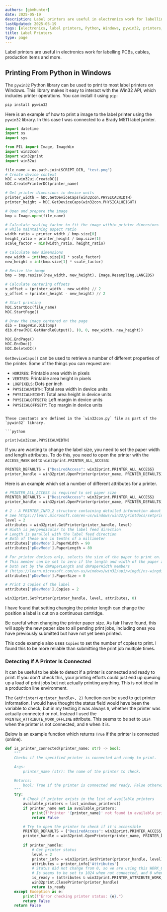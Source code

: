 ```yaml
---
authors: [gbmhunter]
date: 2025-05-19
description: Label printers are useful in electronics work for labelling PCBs, cables, production items and more.
lastUpdated: 2025-05-19
tags: [electronics, label printers, Python, Windows, pywin32, printers, printing, production, manufacturing, cables, Brady, M511]
title: Label Printers
type: page
---
```


Label printers are useful in electronics work for labelling PCBs, cables, production items and more.

## Printing From Python in Windows

The `pywin32` Python library can be used to print to most label printers on Windows. This library makes it easy to interact with the Win32 API, which includes printer operations. You can install it using `pip`:

```bash
pip install pywin32
```

Here is an example of how to print a image to the label printer using the `pywin32` library. In this case I was connected to a Brady M511 label printer.

```python
import datetime
import os
import sys

from PIL import Image, ImageWin
import win32con
import win32print
import win32ui

file_name = os.path.join(SCRIPT_DIR, "test.png")
# Create device context
hDC = win32ui.CreateDC()
hDC.CreatePrinterDC(printer_name)

# Get printer dimensions in device units
printer_width = hDC.GetDeviceCaps(win32con.PHYSICALWIDTH)
printer_height = hDC.GetDeviceCaps(win32con.PHYSICALHEIGHT)

# Open and prepare the image
bmp = Image.open(file_name)

# Calculate scaling factor to fit the image within printer dimensions
# while maintaining aspect ratio
width_ratio = printer_width / bmp.size[0]
height_ratio = printer_height / bmp.size[1]
scale_factor = min(width_ratio, height_ratio)

# Calculate new dimensions
new_width = int(bmp.size[0] * scale_factor)
new_height = int(bmp.size[1] * scale_factor)

# Resize the image
bmp = bmp.resize((new_width, new_height), Image.Resampling.LANCZOS)

# Calculate centering offsets
x_offset = (printer_width - new_width) // 2
y_offset = (printer_height - new_height) // 2

# Start printing
hDC.StartDoc(file_name)
hDC.StartPage()

# Draw the image centered on the page
dib = ImageWin.Dib(bmp)
dib.draw(hDC.GetHandleOutput(), (0, 0, new_width, new_height))

hDC.EndPage()
hDC.EndDoc()
hDC.DeleteDC()
```

`GetDeviceCaps()` can be used to retrieve a number of different properties of the printer. Some of the things you can request are:

* `HORZRES`: Printable area width in pixels
* `VERTRES`: Printable area height in pixels
* `LOGPIXELS`: Dots per inch
* `PHYSICALWIDTH`: Total area width in device units
* `PHYSICALHEIGHT`: Total area height in device units
* `PHYSICALOFFSETX`: Left margin in device units
* `PHYSICALOFFSETY`: Top margin in device units
```

These constants are defined in the `win32con.py` file as part of the `pywin32` library.

```python

print(win32con.PHYSICALWIDTH)
```

If you are wanting to change the label size, you need to set the paper width and length attributes. To do this, you need to open the printer with the `ACCESS_MASK` set to `win32print.PRINTER_ALL_ACCESS`:

```python
PRINTER_DEFAULTS = {"DesiredAccess": win32print.PRINTER_ALL_ACCESS}
printer_handle = win32print.OpenPrinter(printer_name, PRINTER_DEFAULTS)
```

Here is an example which set a number of different attributes for a printer.

```python
# PRINTER_ALL_ACCESS is required to set paper size
PRINTER_DEFAULTS = {"DesiredAccess": win32print.PRINTER_ALL_ACCESS}
printer_handle = win32print.OpenPrinter(printer_name, PRINTER_DEFAULTS)

# 2 : A PRINTER_INFO_2 structure containing detailed information about the printer.
# See https://learn.microsoft.com/en-us/windows/win32/printdocs/setprinter
level = 2
attributes = win32print.GetPrinter(printer_handle, level)
# Width is perpendicular to the label feed direction
# Length is parallel with the label feed direction
# Both of these are in tenths of a millimeter
attributes['pDevMode'].PaperWidth = 90
attributes['pDevMode'].PaperLength = 80

# For printer devices only, selects the size of the paper to print on.
# This member can be set to zero if the length and width of the paper are
# both set by the dmPaperLength and dmPaperWidth members
# (https://learn.microsoft.com/en-us/windows/win32/api/wingdi/ns-wingdi-devmodea)
attributes['pDevMode'].PaperSize = 0

# Print 2 copies of the label
attributes['pDevMode'].Copies = 2

win32print.SetPrinter(printer_handle, level, attributes, 0)
```

I have found that setting changing the printer length can change the position a label is cut on a continuous cartridge.

Be careful when changing the printer paper size. As fair I have found, this will apply the new paper size to all pending print jobs, including ones you have previously submitted but have not yet been printed.

This code example also uses `Copies` to set the number of copies to print. I found this to be more reliable than submitting the print job multiple times.

### Detecting If A Printer Is Connected

It can be useful to be able to detect if a printer is connected and ready to print. If you don't check this, your printing efforts could just end up queuing up a load of print jobs but not actually printing anything. This is not ideal in a production line environment.

The `GetPrinter(<printer_handle>, 2)` function can be used to get printer information. I would have thought the status field would have been the variable to check, but in my testing it was always `0`, whether the printer was actually connected or not. Instead I used the `PRINTER_ATTRIBUTE_WORK_OFFLINE` attribute. This seems to be set to `1024` when the printer is not connected, and `0` when it is.

Below is an example function which returns `True` if the printer is connected (online).

```python
def is_printer_connected(printer_name: str) -> bool:
    """
    Checks if the specified printer is connected and ready to print.

    Args:
        printer_name (str): The name of the printer to check.

    Returns:
        bool: True if the printer is connected and ready, False otherwise.
    """
    try:
        # Check if printer exists in the list of available printers
        available_printers = list_windows_printers()
        if printer_name not in available_printers:
            print(f"Printer '{printer_name}' not found in available printers")
            return False

        # Try to open the printer to check if it's accessible
        PRINTER_DEFAULTS = {"DesiredAccess": win32print.PRINTER_ACCESS_USE}
        printer_handle = win32print.OpenPrinter(printer_name, PRINTER_DEFAULTS)
        
        if printer_handle:
            # Get printer status
            level = 2
            printer_info = win32print.GetPrinter(printer_handle, level)
            attributes = printer_info['Attributes']
            # Status did not change from 0, so we are using this WORK_OFFLINE attribute instead.
            # Is seems to be set to 1024 when not connected, and 0 when connected.
            is_ready = (attributes & win32print.PRINTER_ATTRIBUTE_WORK_OFFLINE) == 0
            win32print.ClosePrinter(printer_handle)
            return is_ready
    except Exception as e:
        print(f"Error checking printer status: {e}.")
        return False
    return False
```